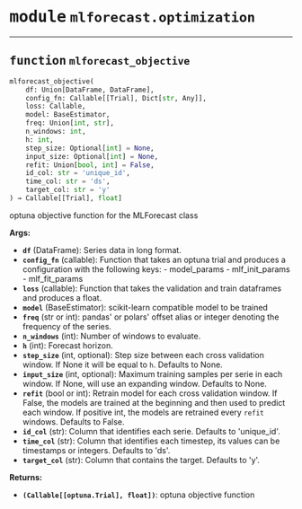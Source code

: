 



# <kbd>module</kbd> `mlforecast.optimization`





---



## <kbd>function</kbd> `mlforecast_objective`

```python
mlforecast_objective(
    df: Union[DataFrame, DataFrame],
    config_fn: Callable[[Trial], Dict[str, Any]],
    loss: Callable,
    model: BaseEstimator,
    freq: Union[int, str],
    n_windows: int,
    h: int,
    step_size: Optional[int] = None,
    input_size: Optional[int] = None,
    refit: Union[bool, int] = False,
    id_col: str = 'unique_id',
    time_col: str = 'ds',
    target_col: str = 'y'
) → Callable[[Trial], float]
```

optuna objective function for the MLForecast class 



**Args:**
 
 - <b>`df`</b> (DataFrame):  Series data in long format. 
 - <b>`config_fn`</b> (callable):  Function that takes an optuna trial and produces a configuration with the following keys: 
        - model_params 
        - mlf_init_params 
        - mlf_fit_params 
 - <b>`loss`</b> (callable):  Function that takes the validation and train dataframes and produces a float. 
 - <b>`model`</b> (BaseEstimator):  scikit-learn compatible model to be trained 
 - <b>`freq`</b> (str or int):  pandas' or polars' offset alias or integer denoting the frequency of the series. 
 - <b>`n_windows`</b> (int):  Number of windows to evaluate. 
 - <b>`h`</b> (int):  Forecast horizon. 
 - <b>`step_size`</b> (int, optional):  Step size between each cross validation window. If None it will be equal to `h`.  Defaults to None. 
 - <b>`input_size`</b> (int, optional):  Maximum training samples per serie in each window. If None, will use an expanding window.  Defaults to None. 
 - <b>`refit`</b> (bool or int):  Retrain model for each cross validation window.  If False, the models are trained at the beginning and then used to predict each window.  If positive int, the models are retrained every `refit` windows. Defaults to False. 
 - <b>`id_col`</b> (str):  Column that identifies each serie. Defaults to 'unique_id'. 
 - <b>`time_col`</b> (str):  Column that identifies each timestep, its values can be timestamps or integers. Defaults to 'ds'. 
 - <b>`target_col`</b> (str):  Column that contains the target. Defaults to 'y'. 



**Returns:**
 
 - <b>`(Callable[[optuna.Trial], float])`</b>:  optuna objective function 


